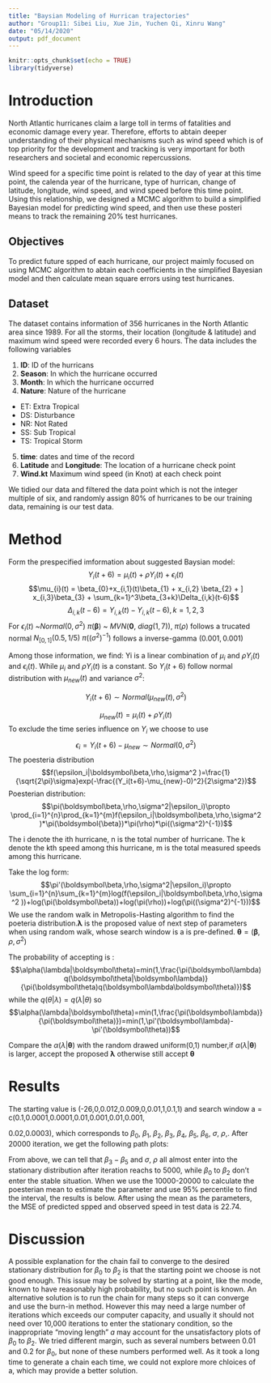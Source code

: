 ```yaml
---
title: "Baysian Modeling of Hurrican trajectories"
author: "Group11: Sibei Liu, Xue Jin, Yuchen Qi, Xinru Wang"
date: "05/14/2020"
output: pdf_document
---
```


```r
knitr::opts_chunk$set(echo = TRUE)
library(tidyverse)
```

# Introduction
North Atlantic hurricanes claim a large toll in terms of fatalities and economic damage every year. Therefore, efforts to abtain deeper understanding of their physical mechanisms such as wind speed which is of top priority for the development and tracking is very important for both researchers and societal and economic repercussions.

Wind speed for a specific time point is related to the day of year at this time point, the calenda year of the hurricane, type of hurrican, change of latitude, longitude, wind speed, and wind speed before this time point. Using this relationship, we designed a MCMC algorithm to build a simplified Bayesian model for predicting wind speed, and then use these posteri means to track the remaining 20% test hurricanes. 

## Objectives
To predict future spped of each hurricane, our project maimly focused on using MCMC algorithm to abtain each coefficients in the simplified Bayesian model and then calculate mean square errors using test hurricanes. 

## Dataset 
The dataset contains information of 356 hurricanes in the North Atlantic area since 1989. For all the storms, their location (longitude \& latitude) and maximum wind speed were recorded every 6 hours. The data includes the following variables 

1. **ID**:  ID of the hurricans
2. **Season**: In which \textbf{year} the hurricane occurred 
3. **Month**: In which \textbf{month} the hurricane occurred 
4. **Nature**:  Nature of the hurricane 
  + ET: Extra Tropical
  + DS: Disturbance
  + NR: Not Rated
  + SS: Sub Tropical
  + TS: Tropical Storm
5. **time**: dates and time of the record  
6. **Latitude** and **Longitude**:  The location of  a hurricane check point 
7. **Wind.kt**  Maximum wind speed (in Knot) at each check point 

We tidied our data and filtered the data point which is not the integer multiple of six, and randomly assign 80% of hurricanes to be our training data, remaining is our test data. 

# Method

Form the prespecified imformation about suggested Baysian model:
$$Y_{i}(t+6) =  \mu_{i}(t) +\rho Y_{i}(t) + \epsilon_{i}(t)$$
$$\mu_{i}(t) =  \beta_{0}+x_{i,1}(t)\beta_{1} +
x_{i,2} \beta_{2} + ]
x_{i,3}\beta_{3} +
\sum_{k=1}^3\beta_{3+k}\Delta_{i,k}(t-6)$$ 
$$\Delta_{i,k}(t-6) = Y_{i,k}(t) -Y_{i,k}(t-6),k=1,2,3$$
For
$\epsilon_{i}(t)$ ~$Normal(0,\sigma^2)$
$\pi(\boldsymbol{\beta})$ ~ $MVN(\mathbf 0,\ diag(1, 7))$, 
$\pi(\rho)$ follows a trucated normal  $N_{[0,1]}(0.5, 1/5)$
 $\pi((\sigma^2)^{-1})$ follows a inverse-gamma $(0.001, 0.001)$

Among those information, we find: Yi is a linear combination of $\mu_i$ and $\rho Y_{i}(t)$  and $\epsilon_{i}(t)$. While $\mu_i$ and $\rho Y_{i}(t)$ is a constant. So $Y_{i}(t+6)$ follow normal distribution with $\mu_{new}(t)$ and variance $\sigma^2$:

$$Y_i(t+6)\sim Normal(\mu_{new}(t),\sigma^2)$$

$$\mu_{new}(t)=\mu_{i}(t)+\rho Y_{i}(t) $$
To exclude the time series influence on $Y_i$ we choose to use $$\epsilon_i=Y_i(t+6)-\mu_{new}\sim Normal(0,\sigma^2)$$
The poesteria distribution 
$$f(\epsilon_i|\boldsymbol\beta,\rho,\sigma^2 )=\frac{1}{\sqrt{2\pi}\sigma}exp(-\frac{(Y_i(t+6)-\mu_{new}-0)^2}{2\sigma^2})$$
Poesterian distribution: $$\pi(\boldsymbol\beta,\rho,\sigma^2|\epsilon_i)\propto \prod_{i=1}^{n}\prod_{k=1}^{m}f(\epsilon_i|\boldsymbol\beta,\rho,\sigma^2 )*\pi(\boldsymbol{\beta})*\pi(\rho)*\pi((\sigma^2)^{-1})$$

The i denote the ith hurricane, n is the total number of hurricane. The k denote the kth speed among this hurricane, m is the total measured speeds among this hurricane. 

Take the log form:
$$\pi'(\boldsymbol\beta,\rho,\sigma^2|\epsilon_i)\propto \sum_{i=1}^{n}\sum_{k=1}^{m}log(f(\epsilon_i|\boldsymbol\beta,\rho,\sigma^2 ))+log(\pi(\boldsymbol\beta))+log(\pi(\rho))+log(\pi((\sigma^2)^{-1}))$$
We use the random walk in Metropolis-Hasting algorithm to find the poeteria distribution.$\boldsymbol\lambda$ is the proposed value of next step of parameters when using random walk, whose search window is a is pre-defined. $\boldsymbol\theta=(\boldsymbol\beta,\rho,\sigma^2)$

The probability of accepting is :$$\alpha(\lambda|\boldsymbol\theta)=min(1,\frac{\pi(\boldsymbol\lambda)q(\boldsymbol\theta|\boldsymbol\lambda)}{\pi(\boldsymbol\theta)q(\boldsymbol\lambda\boldsymbol\theta)})$$
while the $q(\theta|\lambda)=q(\lambda|\theta)$
so $$\alpha(\lambda|\boldsymbol\theta)=min(1,\frac{\pi(\boldsymbol\lambda)}{\pi(\boldsymbol\theta)})=min(1,\pi'(\boldsymbol\lambda)-\pi'(\boldsymbol\theta))$$

Compare the $\alpha(\lambda|\boldsymbol\theta)$ with the random drawed uniform(0,1) number,if $\alpha(\lambda|\boldsymbol\theta)$ is larger, accept the proposed $\boldsymbol\lambda$ otherwise still accept $\boldsymbol \theta$ 

# Results
The starting value is (-26,0,0.012,0.009,0,0.01,1,0.1,1) and search window 
a = c(0.1,0.0001,0.0001,0.01,0.001,0.01,0.001,

0.02,0.0003), which corresponds to $\beta_0,\ \beta_1,\ \beta_2,\ \beta_3,\ \beta_4,\ \beta_5,\ \beta_6,\ \sigma,\ \rho,$. After 20000 iteration, we get the following path plots:

\begin{center}
\includegraphics{./plots/beta0-2.jpeg}
\end{center}
\begin{center}
Figure 1. Path of $\beta_0,\ \beta_1,\ \beta_2 $
\end{center}

\begin{center}
\includegraphics{./plots/beta3-5.jpeg}
\end{center}
\begin{center}
Figure 2. Path of $\beta_3,\ \beta_4,\ \beta_5 $
\end{center}

\begin{center}
\includegraphics{./plots/beta6-rho.jpeg}
\end{center}
\begin{center}
Figure 3. Path of $\beta_6,\ \sigma,\ \rho $
\end{center}

From above, we can tell that $\beta_3-\beta_5$ and $\sigma,\ \rho$ all almost enter into the stationary distribution after iteration reachs to 5000, while $\beta_0$ to $\beta_2$ don't enter the stable situation. When we use the 10000-20000 to calculate the poesterian mean to estimate the parameter and use 95% percentile to find the interval, the results is below. After using the mean as the parameters, the MSE of predicted spped and observed speed in test data is 22.74.


\begin{center}
\includegraphics{./plots/parameters.png}
\end{center}
\begin{center}
Table 1. Mean and quantile of parameters
\end{center}

# Discussion

A possible explanation for the chain fail to converge to the desired stationary distribution for $\beta_0$ to $\beta_2$ is that the starting point we choose is not good enough. This issue may be solved by starting at a point, like the mode, known to have reasonably high probability, but no such point is known. An alternative solution is to run the chain for many steps so it can converge and use the burn-in method. However this may need a large number of iterations which exceeds our computer capacity, and usually it should not need over 10,000 iterations to enter the stationary condition, so the inappropriate "moving length" $a$ may account for the unsatisfactory plots of $\beta_0$ to $\beta_2$. We tried different margin, such as several numbers between 0.01 and 0.2 for $\beta_0$, but none of these numbers performed well. As it took a long time to generate a chain each time, we could not explore more chloices of a, which may provide a better solution.



